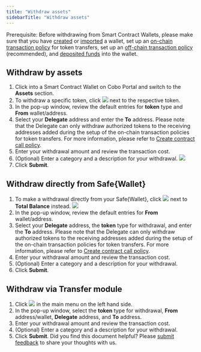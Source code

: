 ```yaml
---
title: "Withdraw assets"
sidebarTitle: "Withdraw assets"
---
```


<Note>Prerequisite: Before withdrawing from Smart Contract Wallets, please make sure that you have [created](/en/portal/smart-contract-wallets/create) or [imported](/en/portal/smart-contract-wallets/import) a wallet, set up an [on-chain transaction policy](/en/portal/smart-contract-wallets/set-up-delegates) for token transfers, set up an [off-chain transaction policy](/en/portal/risk-controls/off-chain-tx-set-transfer) (recommended), and [deposited funds](/en/portal/smart-contract-wallets/deposit-assets) into the wallet.</Note>


## Withdraw by assets

1. Click into a Smart Contract Wallet on Cobo Portal and switch to the **Assets** section.
2. To withdraw a specific token, click <img src="/en/images/smart-contract-wallet/button_withdraw.svg" className="icon"></img> next to the respective token.
3. In the pop-up window, review the default entries for **token** type and **From** wallet/address.
4. Select your **Delegate** address and enter the **To** address. Please note that the Delegate can only withdraw authorized tokens to the receiving addresses added during the setup of the on-chain transaction policies for token transfers. For more information, please refer to [Create contract call policy](/en/portal/risk-controls/create-on-chain-policy).
5. Enter your withdrawal amount and review the transaction cost.
6. (Optional) Enter a category and a description for your withdrawal.
<img src="/en/images/smart-contract-wallet/14.png" className="screenshot_modal"></img>
7. Click **Submit**.

## Withdraw directly from Safe&#123;Wallet&#125;
1. To make a withdrawal directly from your Safe&#123;Wallet&#125;, click <img src="/en/images/smart-contract-wallet/button_withdraw.svg" className="icon"></img> next to **Total Balance** instead.
<img src="/en/images/smart-contract-wallet/15.png" className="screenshot_full_screen"></img>
2. In the pop-up window, review the default entries for **From** wallet/address.
3. Select your **Delegate** address, the **token** type for withdrawal, and enter the **To** address. Please note that the Delegate can only withdraw authorized tokens to the receiving addresses added during the setup of the on-chain transaction policies for token transfers. For more information, please refer to [Create contract call policy](/en/portal/risk-controls/create-on-chain-policy).
4. Enter your withdrawal amount and review the transaction cost.
5. (Optional) Enter a category and a description for your withdrawal.
6. Click **Submit**.

## Withdraw via Transfer module
1. Click <img src="/en/images/smart-contract-wallet/button_transfer.svg" className="icon"></img> in the main menu on the left hand side.
2. In the pop-up window, select the **token** type for withdrawal, **From** address/wallet, **Delegate** address, and **To** address.
3. Enter your withdrawal amount and review the transaction cost.
4. (Optional) Enter a category and a description for your withdrawal.
5. Click **Submit**.
<Tip>Did you find this document helpful? Please [submit feedback](https://forms.zohopublic.com/cobo/form/DocumentFeedbackForm/formperma/QvLOhxJv1_JMsJ-1dleZ8Itb_7rzN-LtgvsDdxosoVI?referrername=manuals) to share your thoughts with us.</Tip>